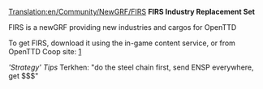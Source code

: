 [[Translation:en/Community/NewGRF/FIRS]]
'''FIRS Industry Replacement Set'''

FIRS is a newGRF providing new industries and cargos for OpenTTD

To get FIRS, download it using the in-game content service, or from OpenTTD Coop site: [http://bundles.openttdcoop.org/firs/]

'''Strategy' Tips''
Terkhen: "do the steel chain first, send ENSP everywhere, get $$$"